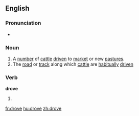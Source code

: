 ==English==

===Pronunciation===
* {{IPA|/'drɔʊf/}}

===Noun===
{{en-noun}}

# A [[number]] of [[cattle]] [[drive]]n to [[market]] or new [[pasture]]s.
# The [[road]] or [[track]] along which [[cattle]] are [[habitually]] [[drive]]n

===Verb===
'''drove'''

# {{simple past of|drive}}

[[fr:drove]]
[[hu:drove]]
[[zh:drove]]